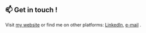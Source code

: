 ## 📫 Get in touch !

Visit [my website](farouq.io) or find me on other platforms: [LinkedIn](https://www.linkedin.com/in/farouqb/), [e-mail](farouqb@hotmail.com) .
